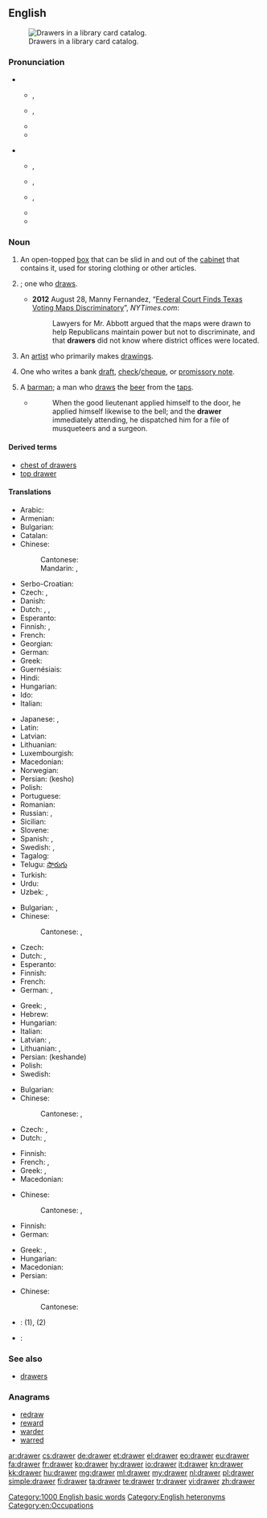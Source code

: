 ==English==
{{rfc-auto}}
{{wikipedia}}

[[Image:Schlagwortkatalog.jpg|thumb|right|Drawers in a library card catalog.]]

===Pronunciation===
* {{qualifier|box}}
** {{a|UK}} {{IPA|/dɹɔː(ɹ)/}}, {{X-SAMPA|/drO:(ə)(r)/}}
** {{a|US}} {{IPA|/dɹɔɹ/}}, {{X-SAMPA|/drOr/}}
** {{audio|en-us-drawer.ogg|Audio (US)}}
** {{rhymes|ɔː(r)}}

* {{qualifier|person}}
** {{a|UK}} {{IPA|/ˈdɹɔː.ə(ɹ)/}}, {{X-SAMPA|/"drO:.@(r)/}}
** {{a|US}} {{IPA|/ˈdɹɔ.ɚ/|/ˈdɹɔɹɚ/}}, {{X-SAMPA|/"drO@`/|/drOr@`/}}
** {{a|cot-caught}} {{IPA|/ˈdɹɑ.ɚ/}}, {{X-SAMPA|/|/"drA@`/}}
** {{audio|en-us-drawer-one_who_draws.ogg|Audio (US)}}
** {{rhymes|ɔːə(r)}}

===Noun===
{{en-noun}}

# An open-topped [[box]] that can be slid in and out of the [[cabinet]] that contains it, used for storing clothing or other articles.
# {{non-gloss definition|[[agent noun|Agent noun]] of [[draw]]}}; one who [[draw]]s.
#* '''2012''' August 28, Manny Fernandez, “[http://www.nytimes.com/2012/08/29/us/federal-court-calls-texas-voting-maps-discriminatory.html Federal Court Finds Texas Voting Maps Discriminatory]”, ''NYTimes.com'':
#*: Lawyers for Mr. Abbott argued that the maps were drawn to help Republicans maintain power but not to discriminate, and that '''drawers''' did not know where district offices were located. 
# An [[artist]] who primarily makes [[drawing]]s.
# {{banking}} One who writes a bank [[draft]], [[check]]/[[cheque]], or [[promissory note]].
# A [[barman]]; a man who [[draw]]s the [[beer]] from the [[tap]]s.
#* {{RQ:Fielding Tom Jones|VII|xii}}
#*: When the good lieutenant applied himself to the door, he applied himself likewise to the bell; and the '''drawer''' immediately attending, he dispatched him for a file of musqueteers and a surgeon.

====Derived terms====
* [[chest of drawers]]
* [[top drawer]]<!--adjective: of highest importance-->

====Translations====
{{trans-top|open-topped box in a cabinet used for storing}}
* Arabic: {{t-|ar|جارور|m|tr=jaaruur}}
* Armenian: {{t-|hy|դարակ|tr=darak}}
* Bulgarian: {{t-|bg|чекмедже|n}}
* Catalan: {{t+|ca|calaix|m}}
* Chinese:
*: Cantonese: {{tø|yue|櫃桶|tr=kwai t'ung|sc=Hant}}
*: Mandarin: {{t-|cmn|抽屜|sc=Hani}}, {{t-|cmn|抽屉|tr=chōuti|sc=Hani}}
* Serbo-Croatian: {{t|sh|ladica|f}}
* Czech: {{t+|cs|zásuvka|f}}, {{t-|cs|šuplík|m}}
* Danish: {{t-|da|skuffe|c}}
* Dutch: {{t+|nl|lade}}, {{t+|nl|la}}, {{qualifier|Flemish}} {{t+|nl|schuif}}
* Esperanto: {{t-|eo|tirkesto|xs=Esperanto}}
* Finnish: {{t+|fi|vetolaatikko}}, {{t+|fi|laatikko}}
* French: {{t+|fr|tiroir|m}}
* Georgian: {{t|ka|უჯრა|sc=Geor}}
* German: {{t+|de|Schublade|f}}
* Greek: {{t+|el|συρτάρι|n|tr=syrtári}}
* Guernésiais: {{tø|roa-grn|halaeux|m}}
* Hindi: {{t-|hi|दराज़|f|tr=darāz|sc=Deva}}
* Hungarian: {{t+|hu|fiók}}
* Ido: {{t-|io|tir-kesto|xs=Ido}}
* Italian: {{t+|it|cassetto|m}}
{{trans-mid}}
* Japanese: {{t-|ja|引き出し|tr=ひきだし, hikidashi}}, {{t-|ja|引出し|tr=ひきだし, hikidashi}}
* Latin: {{t-|la|loculus}}
* Latvian: {{t-|lv|atvilktne|f}}
* Lithuanian: {{t-|lt|stalčius|m}}
* Luxembourgish: {{t-|lb|Tirang|m}}
* Macedonian: {{t-|mk|фиока|f|tr=fióka}}
* Norwegian: {{t-|no|skuff}}
* Persian: {{fa-Arab|[[کشو|کِشو]]}} (kesho)
* Polish: {{t+|pl|szuflada|f}}
* Portuguese: {{t+|pt|gaveta|f}}
* Romanian: {{t+|ro|sertar|n}}
* Russian: {{t+|ru|ящик|m|tr=jáščik}}, {{t-|ru|выдвижной ящик|m|tr=vydvižnój jáščik}}
* Sicilian: {{t+|scn|casciuni|m|xs=Sicilian}}
* Slovene: {{t+|sl|predal|m}}
* Spanish: {{t+|es|cajón|m}}, {{t-|es|gaveta|f}} {{qualifier|Cuba|Spain's Canary Islands|Venezuela}}
* Swedish: {{t+|sv|byrålåda}}, {{t+|sv|låda|c}}
* Tagalog: {{t-|tl|kalsunsilyo}}
* Telugu: [[సొరుగు]]
* Turkish: {{t+|tr|çekmece}}
* Urdu: {{t-|ur|دراز|f|tr=darāz|sc=ur-Arab}}
* Uzbek: {{t|uz|g'aladon}}, {{t|uz|tortma}}
{{trans-bottom}}

{{trans-top|one who draws something}}
* Bulgarian: {{t-|bg|чертожник}}, {{t-|bg|рисувач|m}}
* Chinese:
*: Cantonese: {{tø|yue|抽嘢嘅人|tr=ts'au ye ge yan|sc=Hant}}, {{tø|yue|抽獎人|tr=ts'au ts'eung yan|sc=Hant}}
* Czech: {{t-|cs|kreslíř|m}}
* Dutch: {{t+|nl|tekenaar|m}}, {{t-|nl|tekenares|f}}
* Esperanto: {{t-|eo|desegnisto|xs=Esperanto}}
* Finnish: {{t-|fi|piirtäjä}}
* French: {{t+|fr|dessinateur|m}}
* German: {{t+|de|Zeichner|m}}, {{t+|de|Zeichnerin|f}}
{{trans-mid}}
* Greek: {{t+|el|σχεδιαστής|m|tr=schediastís}}, {{t+|el|σχεδιάστρια|f|tr=schediástria}}
* Hebrew: {{t-|he|מסרטט|tr=mesartét|alt=מְסַרְטֵט|sc=Hebr}}
* Hungarian: {{t+|hu|rajzoló}}
* Italian: {{t+|it|disegnatore|m}}
* Latvian: {{t-|lv|zīmētājs|m}}, {{t-|lv|rasētājs|m}}
* Lithuanian: {{t-|lt|piešėjas|m}}, {{t-|lt|braižytojas|m}}
* Persian: {{fa-Arab|[[کشنده|کِشَنده]]}} (keshande)
* Polish: {{t+|pl|rysownik|m}}
* Swedish: {{t-|sv|tecknare|c}}
{{trans-bottom}}

{{trans-top|artist who primarily makes drawings}}
* Bulgarian: {{t+|bg|график|m}}
* Chinese:
*: Cantonese: {{tø|yue|畫師|tr=wa shi|sc=Hant}}, {{tø|yue|畫家|tr=wa ka|sc=Hant}}
* Czech: {{t-|cs|kreslíř|m}}, {{t-|cs|kreslířka|f}}
* Dutch: {{t+|nl|tekenaar|m}}, {{t-|nl|tekenares|f}}
{{trans-mid}}
* Finnish: {{t-|fi|piirtäjä}}
* French: {{t+|fr|dessinateur|m}}, {{t+|fr|dessinatrice|f}}
* Greek: {{t+|el|σχεδιαστής|m|tr=schediastís}}, {{t+|el|σχεδιάστρια|f|tr=schediástria}}
* Macedonian: {{t-|mk|цртач|m|tr=c'rtač}}
{{trans-bottom}}

{{trans-top|one who writes a bank draft, check/cheque or promissory note}}
* Chinese:
*: Cantonese: {{tø|yue|發票人|tr=fat piu yan|sc=Hant}}, {{tø|yue|寫票人|tr=se piu yan|sc=Hant}}
* Finnish: {{t-|fi|asettaja}}
* German: {{t-|de|Aussteller|m}}
{{trans-mid}}
* Greek: {{t+|el|εκδότης|m|tr=ekdótis}}, {{t+|el|εκδότρια|f|tr=ekdótria}}
* Hungarian: {{t+|hu|kiállító}}
* Macedonian: {{t-|mk|трасант|m|tr=trasánt}}
* Persian: {{t-|fa|نویسنده چِک|alt=نویسنده چِک، کسی که چِک کِشیده|tr=nevisandeye chek}}
{{trans-bottom}}

{{trans-top|a barman}}
* Chinese:
*: Cantonese: {{tø|yue|酒保|tr=tsau po|sc=Hant}}
{{trans-mid}}
{{trans-bottom}}

{{checktrans-top}}
* {{ttbc|br}}: {{t-|br|tiretenn|f|xs=Breton}} (1), {{t-|br|tresour|m|xs=Breton}} (2)
* {{ttbc|id}}: {{t+|id|laci|xs=Indonesian}} <!-- not verified -->
{{trans-bottom}}

===See also===
* [[drawers]]<!--underwear-->

===Anagrams===
* [[redraw#English|redraw]]
* [[reward#English|reward]]
* [[warder#English|warder]]
* [[warred#English|warred]]

[[Category:1000 English basic words]]
[[Category:English heteronyms]]
[[Category:en:Occupations]]

[[ar:drawer]]
[[cs:drawer]]
[[de:drawer]]
[[et:drawer]]
[[el:drawer]]
[[eo:drawer]]
[[eu:drawer]]
[[fa:drawer]]
[[fr:drawer]]
[[ko:drawer]]
[[hy:drawer]]
[[io:drawer]]
[[it:drawer]]
[[kn:drawer]]
[[kk:drawer]]
[[hu:drawer]]
[[mg:drawer]]
[[ml:drawer]]
[[my:drawer]]
[[nl:drawer]]
[[pl:drawer]]
[[simple:drawer]]
[[fi:drawer]]
[[ta:drawer]]
[[te:drawer]]
[[tr:drawer]]
[[vi:drawer]]
[[zh:drawer]]
